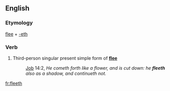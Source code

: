 ==English==

===Etymology===
[[flee]] + [[-eth]]

===Verb===
{{en-verb form}}

# {{context|archaic|lang=en}} Third-person singular present simple form of '''[[flee]]'''
#:{{RQ:Authorized Version}} [[Job]] 14:2, ''He cometh forth like a flower, and is cut down: he '''fleeth''' also as a shadow, and continueth not.''

[[fr:fleeth]]